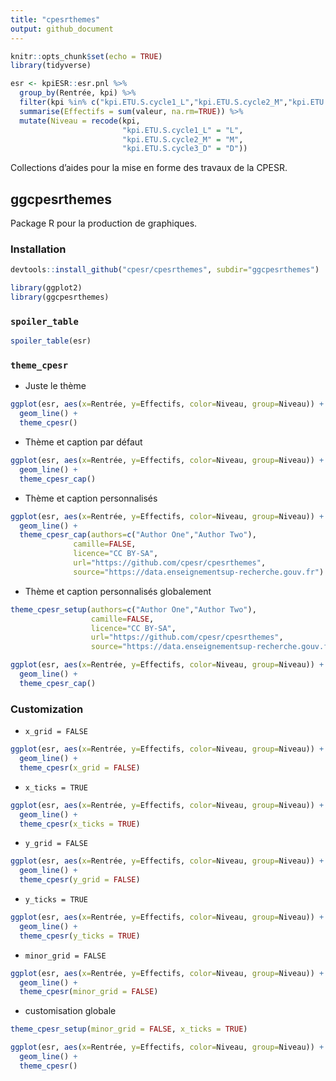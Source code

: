 ```yaml
---
title: "cpesrthemes"
output: github_document
---
```


```r
knitr::opts_chunk$set(echo = TRUE)
library(tidyverse)

esr <- kpiESR::esr.pnl %>%
  group_by(Rentrée, kpi) %>%
  filter(kpi %in% c("kpi.ETU.S.cycle1_L","kpi.ETU.S.cycle2_M","kpi.ETU.S.cycle3_D")) %>%
  summarise(Effectifs = sum(valeur, na.rm=TRUE)) %>%
  mutate(Niveau = recode(kpi, 
                         "kpi.ETU.S.cycle1_L" = "L",
                         "kpi.ETU.S.cycle2_M" = "M",
                         "kpi.ETU.S.cycle3_D" = "D"))
```

Collections d'aides pour la mise en forme des travaux de la CPESR.

## ggcpesrthemes

Package R pour la production de graphiques.

### Installation

```r
devtools::install_github("cpesr/cpesrthemes", subdir="ggcpesrthemes")
```

```r
library(ggplot2)
library(ggcpesrthemes)
```


### `spoiler_table`

```r
spoiler_table(esr)
```


### `theme_cpesr`

- Juste le thème

```r
ggplot(esr, aes(x=Rentrée, y=Effectifs, color=Niveau, group=Niveau)) + 
  geom_line() + 
  theme_cpesr() 
```

- Thème et caption par défaut

```r
ggplot(esr, aes(x=Rentrée, y=Effectifs, color=Niveau, group=Niveau)) + 
  geom_line() + 
  theme_cpesr_cap() 
```


- Thème et caption personnalisés

```r
ggplot(esr, aes(x=Rentrée, y=Effectifs, color=Niveau, group=Niveau)) + 
  geom_line() + 
  theme_cpesr_cap(authors=c("Author One","Author Two"), 
              camille=FALSE, 
              licence="CC BY-SA",
              url="https://github.com/cpesr/cpesrthemes",
              source="https://data.enseignementsup-recherche.gouv.fr")
```

- Thème et caption personnalisés globalement

```r
theme_cpesr_setup(authors=c("Author One","Author Two"), 
                  camille=FALSE, 
                  licence="CC BY-SA",
                  url="https://github.com/cpesr/cpesrthemes",
                  source="https://data.enseignementsup-recherche.gouv.fr")

ggplot(esr, aes(x=Rentrée, y=Effectifs, color=Niveau, group=Niveau)) + 
  geom_line() + 
  theme_cpesr_cap()
```


### Customization

- `x_grid = FALSE`

```r
ggplot(esr, aes(x=Rentrée, y=Effectifs, color=Niveau, group=Niveau)) + 
  geom_line() + 
  theme_cpesr(x_grid = FALSE) 
```


- `x_ticks = TRUE`

```r
ggplot(esr, aes(x=Rentrée, y=Effectifs, color=Niveau, group=Niveau)) + 
  geom_line() + 
  theme_cpesr(x_ticks = TRUE) 
```



- `y_grid = FALSE`

```r
ggplot(esr, aes(x=Rentrée, y=Effectifs, color=Niveau, group=Niveau)) + 
  geom_line() + 
  theme_cpesr(y_grid = FALSE) 
```


- `y_ticks = TRUE`

```r
ggplot(esr, aes(x=Rentrée, y=Effectifs, color=Niveau, group=Niveau)) + 
  geom_line() + 
  theme_cpesr(y_ticks = TRUE) 
```


- `minor_grid = FALSE`

```r
ggplot(esr, aes(x=Rentrée, y=Effectifs, color=Niveau, group=Niveau)) + 
  geom_line() + 
  theme_cpesr(minor_grid = FALSE) 
```

- customisation globale

```r
theme_cpesr_setup(minor_grid = FALSE, x_ticks = TRUE)

ggplot(esr, aes(x=Rentrée, y=Effectifs, color=Niveau, group=Niveau)) + 
  geom_line() + 
  theme_cpesr() 
```


